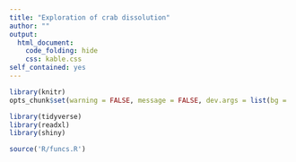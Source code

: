 ```yaml
---
title: "Exploration of crab dissolution"
author: ""
output: 
  html_document:
    code_folding: hide
    css: kable.css
self_contained: yes
---
```


```r
library(knitr)
opts_chunk$set(warning = FALSE, message = FALSE, dev.args = list(bg = 'transparent', family = 'serif'), eval = T)

library(tidyverse)
library(readxl)
library(shiny)

source('R/funcs.R')

```
